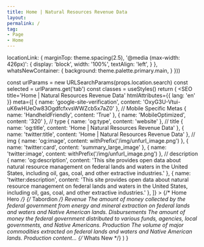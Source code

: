 ```yaml
---
title: Home | Natural Resources Revenue Data
layout: 
permalink: /
tag:
- Page
- Home
---
```







  locationLink: {
    marginTop: theme.spacing(2.5),
    '@media (max-width: 426px)': {
      display: 'block',
      width: '100%',
      textAlign: 'left',
    }
  },
  whatsNewContainer: {
    background: theme.palette.primary.main,
  }
}))

  const urlParams = new URLSearchParams(props.location.search)
  const selected = urlParams.get('tab')
  const classes = useStyles()
  return (
    <Fragment>
      <SEO
        title='Home | Natural Resources Revenue Data'
        htmlAttributes={{ lang: 'en' }}
        meta={[
          { name: 'google-site-verification', content: 'OxyG3U-Vtui-uK6wHUeOw83OgdfcfxvsWWZcb5x7aZ0' },
          // Mobile Specific Metas
          { name: 'HandheldFriendly', content: 'True' },
          { name: 'MobileOptimized', content: '320' },
          // type
          { name: 'og:type', content: 'website' },
          // title
          { name: 'og:title', content: 'Home | Natural Resources Revenue Data' },
          { name: 'twitter:title', content: 'Home | Natural Resources Revenue Data' },
          // img
          { name: 'og:image', content: withPrefix('/img/unfurl_image.png') },
          { name: 'twitter:card', content: 'summary_large_image' },
          { name: 'twitter:image', content: withPrefix('/img/unfurl_image.png') },
          // description
          { name: 'og:description', content: 'This site provides open data about natural resource management on federal lands and waters in the United States, including oil, gas, coal, and other extractive industries.' },
          { name: 'twitter:description', content: 'This site provides open data about natural resource management on federal lands and waters in the United States, including oil, gas, coal, and other extractive industries.' },
        ]}
      ></SEO>
      {/* Home Hero */}
      <Container maxWidth="lg">
        <HomeHero />
      </Container>
      {/* Tabordion */}
      <Container maxWidth="lg">
        <Box mb={2}>
          <Grid container spacing={0}>
            <Grid item xs={12} md={12}>
              <Tabtastic selected={selected}>
                <TabtasticTab label="Revenue">
                  <Grid container m={0} spacing={4}>
                    <Grid item xs={12} sm={6}>
                      <Typography variant="h2">
                        Revenue
                      </Typography>
                    </Grid>
                    <Grid item xs={12} sm={6} className={classes.locationLink}>
                      <LocationLink
                        linkTitle="Revenue by location"
                        linkUrl="/explore?data=revenue"
                         />
                    </Grid>
                    <Grid item sm={12}>
                      <Typography variant="body1">
                        The amount of money collected by the federal government from energy and mineral extraction on federal lands and waters and Native American lands.
                      </Typography>
                    </Grid>
                    <Grid item xs={12} md={8}>
                      <TotalRevenue />
                    </Grid>
                    <Grid item xs={12} md={4}>
                      <RevenueTrends />
                    </Grid>
                    <Grid item xs={12}>
                      <ExploreRevenue />
                    </Grid>
                  </Grid>
                </TabtasticTab>
                <TabtasticTab label="Disbursements">
                  <Grid container spacing={4}>
                    <Grid item xs={12} sm={6}>
                      <Typography variant="h2">
                        Disbursements
                      </Typography>
                    </Grid>
                    <Grid item xs={12} sm={6} className={classes.locationLink}>
                      <LocationLink
                        linkTitle="Disbursements by location"
                        linkUrl="/explore?data=disbursements" />
                    </Grid>
                    <Grid item sm={12}>
                      <Typography variant="body1">
                        The amount of money the federal government distributed to various funds, agencies, local governments, and Native Americans.
                      </Typography>
                    </Grid>
                    <Grid item xs={12} md={8}>
                      <TotalDisbursements />
                    </Grid>
                    <Grid item xs={12} md={4}>
                      <DisbursementTrends />
                    </Grid>
                    <Grid item xs={12}>
                      <ExploreDisbursements />
                    </Grid>
                  </Grid>
                </TabtasticTab>
                <TabtasticTab label="Production">
                  <Grid container spacing={4}>
                    <Grid item xs={12}>
                      <Typography variant="h2">
                        Production
                      </Typography>
                      <Typography variant="body1">
                        The volume of major commodities extracted on federal lands and waters and Native American lands.
                      </Typography>
                    </Grid>
                    <Grid item xs={12}>
                      Production content...
                    </Grid>
                    <Grid item xs={12}>
                      <ExploreProduction />
                    </Grid>
                  </Grid>
                </TabtasticTab>
              </Tabtastic>
            </Grid>
          </Grid>
        </Box>
      </Container>
      {/* Whats New */}
      <Container maxWidth={false} component="section" className={classes.whatsNewContainer}>
        <Container maxWidth="lg">
          <WhatsNew />
        </Container>
      </Container>
    </Fragment>
  )
}


